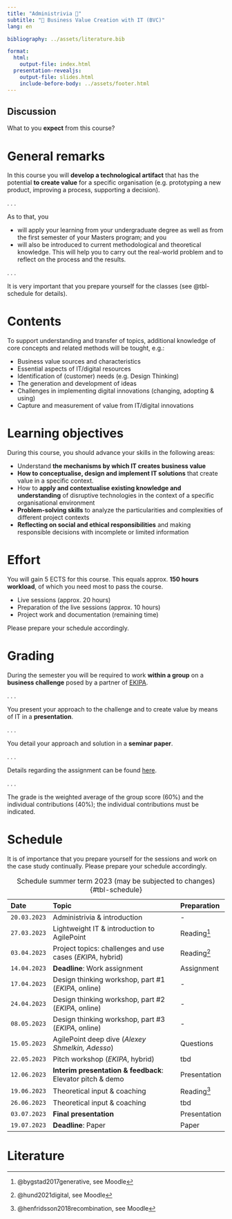 ```yaml
---
title: "Administrivia 🧐"  
subtitle: "💎 Business Value Creation with IT (BVC)"
lang: en

bibliography: ../assets/literature.bib

format: 
  html:
    output-file: index.html
  presentation-revealjs:
    output-file: slides.html
    include-before-body: ../assets/footer.html
---
```




## Discussion {.html-hidden .unlisted .discussion-slide background-color=black}

:::{.large}
What to you **expect** from this course?
:::

# General remarks

In this course you will **develop a technological artifact** that has the potential **to create value** for a specific organisation (e.g. prototyping a new product, improving a process, supporting a decision). 

. . .

As to that, you

:::{.incremental}
- will apply your learning from your undergraduate degree as well as from the first semester of your Masters program; and you
- will also be introduced to current methodological and theoretical knowledge. This will help you to carry out the real-world problem and to reflect on the process and the results. 
:::

. . .

It is very important that you prepare yourself for the classes (see @tbl-schedule for details).

# Contents

To support understanding and transfer of topics, additional knowledge of core concepts and related methods will be tought, e.g.:

:::{.incremental}
- Business value sources and characteristics
- Essential aspects of IT/digital resources
- Identification of (customer) needs (e.g. Design Thinking)
- The generation and development of ideas
- Challenges in implementing digital innovations (changing, adopting & using)
- Capture and measurement of value from IT/digital innovations
:::

# Learning objectives

During this course, you should advance your skills in the following areas:

::: {.incremental}
- Understand __the mechanisms by which IT creates business value__
- __How to conceptualise, design and implement IT solutions__ that create value in a specific context.
- How to __apply and contextualise existing knowledge and understanding__ of disruptive technologies in the context of a specific organisational environment
- __Problem-solving skills__ to analyze the particularities and complexities of different project contexts
- __Reflecting on social and ethical responsibilities__ and making responsible decisions with incomplete or limited information 
:::

# Effort

You will gain 5 ECTS for this course. This equals approx. __150 hours workload__, of which you need most to pass the course.

::: {.incremental}
-	Live sessions (approx. 20 hours)
- Preparation of the live sessions (approx. 10 hours)
- Project work and documentation (remaining time)
:::

::: {.fragment}
Please prepare your schedule accordingly.
:::

# Grading

During the semester you will be required to work **within a group** on a **business challenge** posed by a partner of [EKIPA](https://ekipa.de/en/homepage/).

. . .

You present your approach to the challenge and to create value by means of IT in a **presentation**.

. . .

You detail your approach and solution in a **seminar paper**.

. . .

Details regarding the assignment can be found [here](../assignment/).

. . .

:::{.smaller}
The grade is the weighted average of the group score (60%) and the individual contributions (40%); the individual contributions must be indicated.
:::

# Schedule {.scrollable .smaller}

::: {.notes}
It is of importance that you prepare yourself for the sessions and work on the case study continually. Please prepare your schedule accordingly.
:::

| Date         | Topic                                                               | Preparation      |
|:-------------|:--------------------------------------------------------------------|:-----------------|
| `20.03.2023` | Administrivia & introduction                                        | -
| `27.03.2023` | Lightweight IT & introduction to AgilePoint                         | Reading^[@bygstad2017generative, see Moodle]
| `03.04.2023` | Project topics: challenges and use cases (*EKIPA*, hybrid)          | Reading^[@hund2021digital, see Moodle]
| `14.04.2023` | __Deadline__:  Work assignment                                      | Assignment
| `17.04.2023` | Design thinking workshop, part #1 (*EKIPA*, online)                 | -
| `24.04.2023` | Design thinking workshop, part #2 (*EKIPA*, online)                 | -
| `08.05.2023` | Design thinking workshop, part #3 (*EKIPA*, online)                 | -
| `15.05.2023` | AgilePoint deep dive (*Alexey Shmelkin, Adesso*)                    | Questions
| `22.05.2023` | Pitch workshop (*EKIPA*, hybrid)                                    | tbd
| `12.06.2023` | __Interim presentation & feedback__: Elevator pitch & demo          | Presentation
| `19.06.2023` | Theoretical input & coaching                                        | Reading^[@henfridsson2018recombination, see Moodle]
| `26.06.2023` | Theoretical input & coaching                                        | tbd
| `03.07.2023` | __Final presentation__                                              | Presentation
| `19.07.2023` | __Deadline__: Paper                                                 | Paper

: Schedule summer term 2023 (may be subjected to changes) {#tbl-schedule}

# Literature
::: {#refs}
:::
